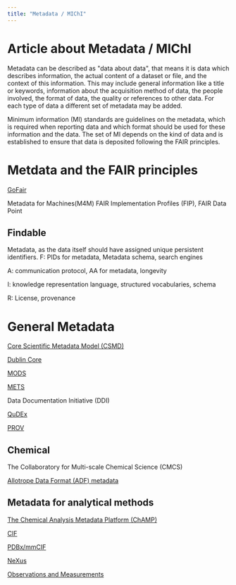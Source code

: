 ```yaml
---
title: "Metadata / MIChI"
---
```



# Article about Metadata / MIChI

Metadata can be described as "data about data", that means it is data which describes information, the actual content of a dataset or file, and the context of this information. This may include general information like a title or keywords, information about the acquisition method of data, the people involved, the format of data, the quality or references to other data. For each type of data a different set of metadata may be added. 

Minimum information (MI) standards are guidelines on the metadata, which is required when reporting data and which format should be used for these information and the data. The set of MI depends on the kind of data and is established to ensure that data is deposited following the FAIR principles. 

# Metdata and the FAIR principles

[GoFair](https://www.go-fair.org/how-to-go-fair/)

Metadata for Machines(M4M) FAIR Implementation Profiles (FIP), FAIR Data Point

## Findable

Metadata, as the data itself should have assigned unique persistent identifiers. 
F: PIDs for metadata, Metadata schema, search engines

A: communication protocol, AA for metadata, longevity

I: knowledge representation language, structured vocabularies, schema

R: License, provenance



# General Metadata

[Core Scientific Metadata Model (CSMD)](http://icatproject-contrib.github.io/CSMD/)

[Dublin Core](https://www.dublincore.org/specifications/dublin-core/dces/)

[MODS](http://www.loc.gov/standards/mods/)

[METS](https://www.loc.gov/standards/mets/)

Data Documentation Initiative (DDI)

[QuDEx](https://www.data-archive.ac.uk/managing-data/standards-and-procedures/metadata-standards/qudex/)

[PROV](https://www.w3.org/TR/prov-overview/)

## Chemical

The Collaboratory for Multi-scale Chemical Science (CMCS) 

[Allotrope Data Format (ADF) metadata](https://docs.allotrope.org/Allotrope%20Data%20Format.html)

## Metadata for analytical methods

[The Chemical Analysis Metadata Platform (ChAMP)](https://champ.stuchalk.domains.unf.edu/)

[CIF](https://www.iucr.org/resources/cif)

[PDBx/mmCIF](https://mmcif.wwpdb.org/)

[NeXus](https://www.nexusformat.org/)

[Observations and Measurements](https://www.ogc.org/standards/om)